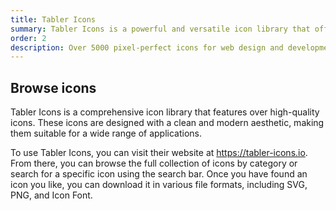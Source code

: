 ```yaml
---
title: Tabler Icons
summary: Tabler Icons is a powerful and versatile icon library that offers a huge collection of high quality icons suitable for a wide range of applications. With its clean and modern aesthetic, extensive customisation options, and user-friendly website and plugins, Tabler Icons is an excellent resource for designers and developers looking to enhance their projects with high-quality icons.
order: 2
description: Over 5000 pixel-perfect icons for web design and development
---
```


## Browse icons

Tabler Icons is a comprehensive icon library that features over <IconsCount rounded /> high-quality icons. These icons are designed with a clean and modern aesthetic, making them suitable for a wide range of applications.

To use Tabler Icons, you can visit their website at https://tabler-icons.io. From there, you can browse the full collection of icons by category or search for a specific icon using the search bar. Once you have found an icon you like, you can download it in various file formats, including SVG, PNG, and Icon Font.

